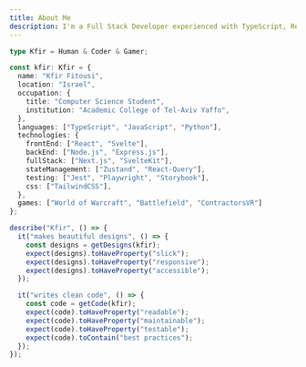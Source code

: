 ```yaml
---
title: About Me
description: I'm a Full Stack Developer experienced with TypeScript, React and Next.js.
---
```


```tsx:aboutMe.ts
type Kfir = Human & Coder & Gamer;

const kfir: Kfir = {
  name: "Kfir Fitousi",
  location: "Israel",
  occupation: {
    title: "Computer Science Student",
    institution: "Academic College of Tel-Aviv Yaffo",
  },
  languages: ["TypeScript", "JavaScript", "Python"],
  technologies: {
    frontEnd: ["React", "Svelte"],
    backEnd: ["Node.js", "Express.js"],
    fullStack: ["Next.js", "SvelteKit"],
    stateManagement: ["Zustand", "React-Query"],
    testing: ["Jest", "Playwright", "Storybook"],
    css: ["TailwindCSS"],
  },
  games: ["World of Warcraft", "Battlefield", "ContractorsVR"]
};
```

```tsx:aboutMe.test.ts
describe("Kfir", () => {
  it("makes beautiful designs", () => {
    const designs = getDesigns(kfir);
    expect(designs).toHaveProperty("slick");
    expect(designs).toHaveProperty("responsive");
    expect(designs).toHaveProperty("accessible");
  });

  it("writes clean code", () => {
    const code = getCode(kfir);
    expect(code).toHaveProperty("readable");
    expect(code).toHaveProperty("maintainable");
    expect(code).toHaveProperty("testable");
    expect(code).toContain("best practices");
  });
});
```

